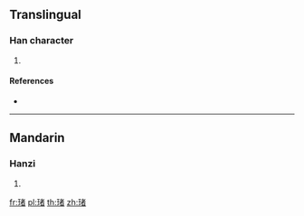 {{character info/new}}
==Translingual==

===Han character===
{{Han char|rn=96|rad=玉|as=09|sn=13|four=|canj=MGJKA|ids=⿰𤣩者}}

# {{defn|Han|sort=玉09}}

====References====
* {{Han ref|kx=0736.090|dkj=21091|hdz=21125.070|uh=743D|ud=29757}}

----

==Mandarin==

===Hanzi===
{{cmn-hanzi|pin=[[dǔ]] ([[du3]])|wg=tu<sup>3</sup>}}

# {{defn|lang=cmn|sort=玉09}}

[[fr:琽]]
[[pl:琽]]
[[th:琽]]
[[zh:琽]]